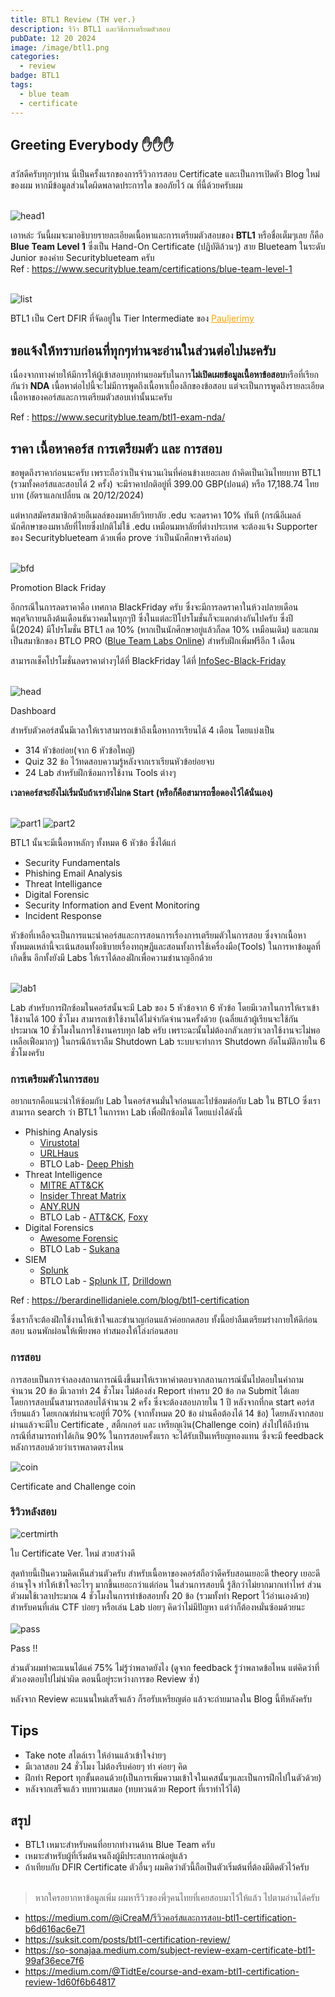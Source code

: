 ```yaml
---
title: BTL1 Review (TH ver.)
description: รีวิว BTL1 และวิธีการเตรียมตัวสอบ
pubDate: 12 20 2024
image: /image/btl1.png
categories:
  - review
badge: BTL1
tags:
  - blue team
  - certificate
---
```


## Greeting Everybody ✋✋✋
สวัสดีครับทุกๆท่าน นี่เป็นครั้งแรกของการรีวิวการสอบ Certificate และเป็นการเปิดตัว Blog ใหม่ของผม หากมีข้อมูลส่วนใดผิดพลาดประการใด ขออภัยไว้ ณ ที่นี้ด้วยครับผม  <br /><br />

![head1](/image/cert.png) <br />

เอาหล่ะ วันนี้ผมจะมาอธิบายรายละเอียดเนื้อหาและการเตรียมตัวสอบของ **BTL1** หรือชื่อเต็มๆเลย ก็คือ **Blue Team Level 1** ซึ่งเป็น Hand-On Certificate (ปฎิบัติล้วนๆ) สาย Blueteam ในระดับ Junior ของค่าย Securityblueteam ครับ <br />
Ref : https://www.securityblue.team/certifications/blue-team-level-1 <br /><br />

<div style={{ display: "flex", flexDirection: "column", alignItems: "center", paddingLeft: "2rem" }}>
  <img src="/image/list.png" alt="list" style={{ maxWidth: "100%", height: "auto" }} />
  <p style={{ fontSize: "0.9rem", color: "gray", marginTop: "0.5rem", textAlign: "center" }}>
    BTL1 เป็น Cert DFIR ที่จัดอยู่ใน Tier Intermediate ของ <a href="https://pauljerimy.com/security-certification-roadmap/" style="color: Orange; text-decoration: underline;">Pauljerimy</a>
  </p>
</div>



## ขอแจ้งให้ทราบก่อนที่ทุกๆท่านจะอ่านในส่วนต่อไปนะครับ
เนื่องจากทางค่ายให้มีการให้ผู้เข้าสอบทุกท่านยอมรับในการ**ไม่เปิดเผยข้อมูลเนื้อหาข้อสอบ**หรือที่เรียกกันว่า **NDA** เนื้อหาต่อไปนี้จะไม่มีการพูดถึงเนื้อหาเบื้องลึกของข้อสอบ แต่จะเป็นการพูดถึงรายละเอียดเนื้อหาของคอร์สและการเตรียมตัวสอบเท่านั้นนะครับ

Ref : https://www.securityblue.team/btl1-exam-nda/

## **ราคา เนื้อหาคอร์ส การเตรียมตัว และ การสอบ**

ขอพูดถึงราคาก่อนนะครับ เพราะถือว่าเป็นจำนวนเงินที่ค่อนข้างเยอะเลย ถ้าคิดเป็นเงินไทยบาท
BTL1 (รวมทั้งคอร์สและสอบได้ 2 ครั้ง) จะมีราคาปกติอยู่ที่ 399.00 GBP(ปอนด์) หรือ 17,188.74 ไทยบาท (อัตราแลกเปลี่ยน ณ 20/12/2024)

แต่หากสมัครสมาชิกด้วยอีเมลล์ของมหาลัยวิทยาลัย .edu จะลดราคา 10% ทันที (กรณีอีเมลล์นักศึกษาของมหาลัยที่ไทยซึ่งปกติไม่ใช้ .edu เหมือนมหาลัยที่ต่างประเทศ จะต้องแจ้ง Supporter ของ Securityblueteam ด้วยเพื่อ prove ว่าเป็นนักศึกษาจริงก่อน) <br /><br />

<div style={{ display: "flex", flexDirection: "column", alignItems: "center", paddingLeft: "1rem" }}>
  <img src="/image/bfd1.png" alt="bfd" style={{ maxWidth: "100%", height: "auto" }} />
  <p style={{ fontSize: "0.9rem", color: "gray", marginTop: "0.1rem", textAlign: "center" }}>
    Promotion Black Friday
  </p>
</div>

อีกกรณีในการลดราคาคือ เทศกาล BlackFriday ครับ ซึ่งจะมีการลดราคาในห้วงปลายเดือนพฤศจิกายนถึงต้นเดือนธันวาคมในทุกๆปี ซึ่งในแต่ละปีโปรโมชั่นก็จะแตกต่างกันไปครับ ซึ่งปีนี้(2024) มีโปรโมชั่น BTL1 ลด 10% (หากเป็นนักศึกษาอยู่แล้วก็ลด 10% เหมือนเดิม) และแถมเป็นสมาชิกของ BTLO PRO ([Blue Team Labs Online](https://blueteamlabs.online)) สำหรับฝึกเพิ่มฟรีอีก 1 เดือน  

สามารถเช็คโปรโมชั่นลดราคาต่างๆได้ที่ BlackFriday ได้ที่ [InfoSec-Black-Friday](https://github.com/0x90n/InfoSec-Black-Friday/) <br /><br />

<div style={{ display: "flex", flexDirection: "column", alignItems: "center", paddingLeft: "1rem" }}>
  <img src="/image/head1.png" alt="head" style={{ maxWidth: "100%", height: "auto" }} />
  <p style={{ fontSize: "0.9rem", color: "gray", marginTop: "0.1rem", textAlign: "center" }}>
    Dashboard
  </p>
</div>

สำหรับตัวคอร์สนั้นมีเวลาให้เราสามารถเข้าถึงเนื้อหาการเรียนได้ 4 เดือน โดยแบ่งเป็น
- 314 หัวข้อย่อย(จาก 6 หัวข้อใหญ่)
- Quiz 32 ข้อ ไว้ทดสอบความรู้หลังจากเราเรียนหัวข้อย่อยจบ
- 24 Lab สำหรับฝึกซ้อมการใช้งาน Tools ต่างๆ 

**เวลาคอร์สจะยังไม่เริ่มนับถ้าเรายังไม่กด Start (หรือก็คือสามารถซื้อดองไว้ได้นั่นเอง)**
<br /><br />

![part1](/image/part1.png)
![part2](/image/part2.png) <br />

BTL1 นั้นจะมีเนื้อหาหลักๆ ทั้งหมด 6 หัวข้อ ซึ่งได้แก่
- Security Fundamentals
- Phishing Email Analysis
- Threat Intelligance
- Digital Forensic
- Security Information and Event Monitoring
- Incident Response

หัวข้อที่เหลือจะเป็นการแนะนำคอร์สและการสอนการเรื่องการเตรียมตัวในการสอบ
ซึ่งจากเนื้อหาทั้งหมดเหล่านี้จะเน้นสอนทั้งอธิบายเรื่องทฤษฎีและสอนทั้งการใช้เครื่องมือ(Tools) ในการหาข้อมูลที่เกิดขึ้น อีกทั้งยังมี Labs ให้เราได้ลองฝึกเพื่อความชำนาญอีกด้วย <br /><br />


![lab1](/image/lab1.png) <br />


Lab สำหรับการฝึกซ้อมในคอร์สนั้นจะมี Lab ของ 5 หัวข้อจาก 6 หัวข้อ โดยมีเวลาในการให้เราเข้าใช้งานได้ 100 ชั่วโมง สามารถเข้าใช้งานได้ไม่จำกัดจำนวนครั้งด้วย (เฉลี่ยแล้วผู้เรียนจะใช้กันประมาณ 10 ชั่วโมงในการใช้งานครบทุก lab ครับ เพราะฉะนั้นไม่ต้องกลัวเลยว่าเวลาใช้งานจะไม่พอ เหลือเฟือมากๆ) ในกรณีถ้าเราลืม Shutdown Lab ระบบจะทำการ Shutdown อัตโนมัติภายใน 6 ชั่วโมงครับ <br />

### **การเตรียมตัวในการสอบ**

อยากแรกคือแนะนำให้ซ้อมกับ Lab ในคอร์สจนมั่นใจก่อนและไปซ้อมต่อกับ Lab ใน BTLO ซึ่งเราสามารถ search ว่า BTL1 ในการหา Lab เพื่อฝึกซ้อมได้
โดยแบ่งได้ดังนี้

- Phishing Analysis
  - [Virustotal](https://www.virustotal.com/gui/)
  - [URLHaus](https://urlhaus.abuse.ch/)
  - BTLO Lab- [Deep Phish](https://blueteamlabs.online/home/investigation/deep-phish-567b38a0ef)
- Threat Intelligence
  - [MITRE ATT&CK](https://attack.mitre.org/)
  - [Insider Threat Matrix](https://insiderthreatmatrix.org)
  - [ANY.RUN](https://any.run)
  - BTLO Lab - [ATT&CK](https://blueteamlabs.online/home/challenge/attck-0e4914db5d), [Foxy](https://blueteamlabs.online/home/investigation/foxy-45e69136ae)
- Digital Forensics
  - [Awesome Forensic](https://github.com/cugu/awesome-forensics)
  - BTLO Lab - [Sukana](https://blueteamlabs.online/home/investigation/sukana-3e7d31b12a)
- SIEM
  - [Splunk](https://docs.splunk.com/Documentation)
  - BTLO Lab - [Splunk IT](https://blueteamlabs.online/home/investigation/splunk-it-0aae63055a), [Drilldown](https://blueteamlabs.online/home/investigation/drilldown-db9ea241de)

Ref : https://berardinellidaniele.com/blog/btl1-certification

ซึ่งเราก็จะต้องฝึกใช้งานให้เข้าใจและชำนาญก่อนแล้วค่อยกดสอบ ทั้งนี้อย่าลืมเตรียมร่างกายให้ดีก่อนสอบ นอนพักผ่อนให้เพียงพอ ทำสมองให้โล่งก่อนสอบ <br />

### **การสอบ**
การสอบเป็นการจำลองสถานการณ์นึงขึ้นมาให้เราหาคำตอบจากสถานการณ์นั้นไปตอบในคำถามจำนวน 20 ข้อ มีเวลาทำ 24 ชั่วโมง ไม่ต้องส่ง Report ทำครบ 20 ข้อ กด Submit ได้เลย<br />
โดยการสอบนั้นสามารถสอบได้จำนวน 2 ครั้ง  ซึ่งจะต้องสอบภายใน 1 ปี หลังจากที่กด start คอร์สเรียนแล้ว โดยเกณฑ์ผ่านจะอยู่ที่ 70% (จากทั้งหมด 20 ข้อ ผ่านคือต้องได้ 14 ข้อ) โดยหลังจากสอบผ่านแล้วจะมีใบ Certificate , สติ้กเกอร์ และ เหรียญเงิน(Challenge coin) ส่งไปให้ถึงบ้าน
กรณีที่สามารถทำได้เกิน 90% ในการสอบครั้งแรก จะได้รับเป็นเหรียญทองแทน ซึ่งจะมี feedback หลังการสอบด้วยว่าเราพลาดตรงไหน<br />
<div style={{ display: "flex", flexDirection: "column", alignItems: "center", paddingLeft: "1rem" }}>
  <img src="/image/coin.webp" alt="coin" style={{ maxWidth: "100%", height: "auto" }} />
  <p style={{ fontSize: "0.9rem", color: "gray", marginTop: "0.1rem", textAlign: "center" }}>
    Certificate and Challenge coin
  </p>
</div>

### **รีวิวหลังสอบ**
<div style={{ display: "flex", flexDirection: "column", alignItems: "center", paddingLeft: "1rem" }}>
  <img src="/image/mirthcert.png" alt="certmirth" style={{ maxWidth: "100%", height: "auto" }} />
  <p style={{ fontSize: "0.9rem", color: "gray", marginTop: "0.1rem", textAlign: "center" }}>
    ใบ Certificate Ver. ใหม่ สวยสว่างดี
  </p>
</div>
สุดท้ายนี้เป็นความคิดเห็นส่วนตัวครับ 
สำหรับเนื้อหาของคอร์สถือว่าดีครับสอนเยอะดี theory เยอะดีอ่านจุใจ ทำให้เข้าใจอะไรๆ มากขึ้นเยอะกว่าแต่ก่อน 
ในส่วนการสอบนี้ รู้สึกว่าไม่ยากมากเท่าไหร่ ส่วนตัวผมใช้เวลาประมาณ 4 ชั่วโมงในการทำข้อสอบทั้ง 20 ข้อ (รวมทั้งทำ Report ไว้อ่านเองด้วย) สำหรับคนที่เล่น CTF บ่อยๆ หรือเล่น Lab บ่อยๆ คิดว่าไม่มีปัญหา แต่ว่าก็ต้องหมั่นซ้อมด้วยนะ <br /><br />

<div style={{ display: "flex", flexDirection: "column", alignItems: "center", paddingLeft: "1rem" }}>
  <img src="/image/pass.png" alt="pass" style={{ maxWidth: "100%", height: "auto" }} />
  <p style={{ fontSize: "0.9rem", color: "gray", marginTop: "0.1rem", textAlign: "center" }}>
    Pass !!
  </p>
</div>
ส่วนตัวผมทำคะแนนได้แค่ 75% ไม่รู้ว่าพลาดยังไง (ดูจาก feedback รู้ว่าพลาดข้อไหน แต่คิดว่าที่ตัวเองตอบไปไม่น่าผิด ตอนนี้อยู่ระหว่างการขอ Review ซ้ำ)

หลังจาก Review คะแนนใหม่เสร็จแล้ว ก็รอรับเหรียญต่อ แล้วจะถ่ายมาลงใน Blog นี้ทีหลังครับ

## **Tips**
- Take note สไตล์เรา ให้อ่านแล้วเข้าใจง่ายๆ 
- มีเวลาสอบ 24 ชั่วโมง ไม่ต้องรีบค่อยๆ ทำ ค่อยๆ คิด 
- ฝึกทำ Report ทุกขั้นตอนด้วย(เป็นการเพิ่มความเข้าใจในเคสนั้นๆและเป็นการฝึกไปในตัวด้วย)
- หลังจากเสร็จแล้ว ทบทวนเสมอ (ทบทวนด้วย Report ที่เราทำไว้ได้)

## **สรุป**
- BTL1 เหมาะสำหรับคนที่อยากทำงานด้าน Blue Team ครับ
- เหมาะสำหรับผู้ที่เริ่มต้นจนถึงผู้มีประสบการณ์อยู่แล้ว
- ถ้าเทียบกับ DFIR Certificate ตัวอื่นๆ ผมคิดว่าตัวนี้ถือเป็นตัวเริ่มต้นที่ต้องมีติดตัวไว้ครับ <br /><br />
> หากใครอยากหาข้อมูลเพิ่ม ผมหารีวิวของพี่ๆคนไทยที่เคยสอบมาไว้ให้แล้ว ไปตามอ่านได้ครับ
- https://medium.com/@iCreaM/รีวิวคอร์สและการสอบ-btl1-certification-b6d616ac6e71
- https://suksit.com/posts/btl1-certification-review/
- https://so-sonajaa.medium.com/subject-review-exam-certificate-btl1-99af36ece7f6
- https://medium.com/@TidtEe/course-and-exam-btl1-certification-review-1d60f6b64817

<LinkCard
  title="Mirthz"
  desc="ขอบคุณทุกท่านที่อ่านจนจบ หลังจากนี้จะตั้งใจเขียน Blog เรื่อยๆ ค้าบบบ😽"
  url="https://mirthz.xyz"
  img="/Nyan_Cat_Human_ver.webp"
/>
